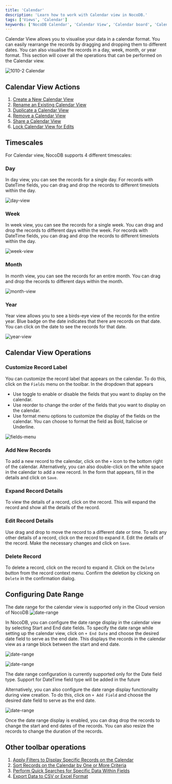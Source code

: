 ```yaml
---
title: 'Calendar'
description: 'Learn how to work with Calendar view in NocoDB.'
tags: ['Views', 'Calendar']
keywords: ['NocoDB Calendar', 'Calendar View', 'Calendar board', 'Calendar view operations']
---
```


Calendar View allows you to visualise your data in a calendar format. You can easily rearrange the records by dragging and dropping them to different dates. You can also visualise the records in a day, week, month, or year format. This section will cover all the operations that can be performed on the Calendar view.

![1010-2 Calendar](/img/v2/views/calendar/markers.png)

## Calendar View Actions
1. [Create a New Calendar View](/docs/product-docs/views/create-view#create-new-view)
2. [Rename an Existing Calendar View](/docs/product-docs/views/actions-on-view#rename-view)
3. [Duplicate a Calendar View](/docs/product-docs/views/actions-on-view#duplicate-view)
4. [Remove a Calendar View](/docs/product-docs/views/actions-on-view#delete-view)
5. [Share a Calendar View](/docs/product-docs/views/share-view)
6. [Lock Calendar View for Edits](/docs/product-docs/views#view-permission-types)


## Timescales
For Calendar view, NocoDB supports 4 different timescales:

### Day
In day view, you can see the records for a single day. For records with DateTime fields, you can drag and drop the records to different timeslots within the day.  
  
![day-view](/img/v2/views/calendar/day-scale.png)

### Week
In week view, you can see the records for a single week. You can drag and drop the records to different days within the week. For records with DateTime fields, you can drag and drop the records to different timeslots within the day.  
  
![week-view](/img/v2/views/calendar/week-scale.png)

### Month
In month view, you can see the records for an entire month. You can drag and drop the records to different days within the month.  
  
![month-view](/img/v2/views/calendar/month-scale.png)
  
### Year
Year view allows you to see a birds-eye view of the records for the entire year. Blue badge on the date indicates that there are records on that date. You can click on the date to see the records for that date.  
  
![year-view](/img/v2/views/calendar/year-scale.png)

## Calendar View Operations

### Customize Record Label
You can customize the record label that appears on the calendar. To do this, click on the `Fields` menu on the toolbar. In the dropdown that appears
- Use toggle to enable or disable the fields that you want to display on the calendar.
- Use reorder to change the order of the fields that you want to display on the calendar.
- Use format menu options to customize the display of the fields on the calendar. You can choose to format the field as Bold, Italicise or Underline.

![fields-menu](/img/v2/views/calendar/fields-menu.png)

### Add New Records
To add a new record to the calendar, click on the `+` icon to the bottom right of the calendar. Alternatively, you can also double-click on the white space in the calendar to add a new record. In the form that appears, fill in the details and click on `Save`.

### Expand Record Details
To view the details of a record, click on the record. This will expand the record and show all the details of the record.

### Edit Record Details
Use drag and drop to move the record to a different date or time. To edit any other details of a record, click on the record to expand it. Edit the details of the record. Make the necessary changes and click on `Save`.

### Delete Record
To delete a record, click on the record to expand it. Click on the `Delete` button from the record context menu. Confirm the deletion by clicking on `Delete` in the confirmation dialog.

## Configuring Date Range
<Callout type="info">The date range for the calendar view is supported only in the Cloud version of NocoDB</Callout>
![date-range](/img/v2/views/calendar/cal-range-3.png)

In NocoDB, you can configure the date range display in the calendar view by selecting Start and End date fields. To specify the date range while setting up the calendar view, click on `+ End Date` and choose the desired date field to serve as the end date. This displays the records in the calendar view as a range block between the start and end date.

![date-range](/img/v2/views/calendar/cal-range-1.png)  
  
![date-range](/img/v2/views/calendar/cal-range-2.png)

<Callout type="info">The date range configuration is currently supported only for the Date field type. Support for DateTime field type will be added in the future</Callout>

Alternatively, you can also configure the date range display functionality during view creation. To do this, click on `+ Add Field` and choose the desired date field to serve as the end date. 

![date-range](/img/v2/views/calendar/cal-range-4.png)

Once the date range display is enabled, you can drag drop the records to change the start and end dates of the records. You can also resize the records to change the duration of the records. 

## Other toolbar operations
1. [Apply Filters to Display Specific Records on the Calendar](/docs/product-docs/table-operations/filter)
2. [Sort Records on the Calendar by One or More Criteria](/docs/product-docs/table-operations/sort)
3. [Perform Quick Searches for Specific Data Within Fields](/docs/product-docs/table-operations/search)
4. [Export Data to CSV or Excel Format](/docs/product-docs/table-operations/download#download-data)

